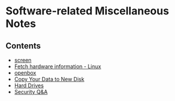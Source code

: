 = Software-related Miscellaneous Notes =


== Contents ==

* [[screen.wiki|screen]]
* [[fetch-hardware-information.wiki|Fetch hardware information - Linux]]
* [[openbox.wiki|openbox]]
* [[copy-your-data-to-new-disk.wiki|Copy Your Data to New Disk]]
* [[hard-drives.wiki|Hard Drives]]
* [[security-q-a.wiki|Security Q&A]]